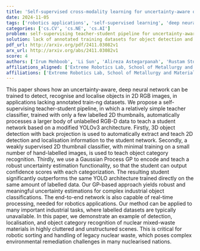 ```yaml
---
title: 'Self-supervised cross-modality learning for uncertainty-aware object detection and recognition in applications which lack pre-labelled training data'
date: 2024-11-05
tags: ['robotics applications', 'self-supervised learning', 'deep neural networks', '3D object detection', 'weakly supervised classification', 'real-time processing', 'nuclear waste handling', 'uncertainty-aware object detection', 'industrial tasks', 'Gaussian Process', 'cross-modality learning', 'YOLOv3 architecture']
categories: ['cs.CV', 'cs.NE', 'cs.AI']
problem: self-supervising teacher-student pipeline for uncertainty-aware object detection
solution: lack of annotated training datasets for object detection and recognition
pdf_url: http://arxiv.org/pdf/2411.03082v1
arx_url: http://arxiv.org/abs/2411.03082v1
score: 4
authors: ['Irum Mehboob', 'Li Sun', 'Alireza Astegarpanah', 'Rustam Stolkin']
affiliations_aligned: ['Extreme Robotics Lab, School of Metallurgy and Materials, The University of Birmingham, Birmingham, B15 2TT, UK', 'Horizon Robotics (Motor Vehicle Manufacturing), Beijing, China and The University of Sheffield, S10 2TN Sheffield, U.K.', 'Extreme Robotics Lab, School of Metallurgy and Materials, The University of Birmingham, Birmingham, B15 2TT, UK', 'Extreme Robotics Lab, School of Metallurgy and Materials, The University of Birmingham, Birmingham, B15 2TT, UK']
affiliations: ['Extreme Robotics Lab, School of Metallurgy and Materials, The University of Birmingham, Birmingham, B15 2TT, UK', 'Horizon Robotics (Motor Vehicle Manufacturing), Beijing, China and The University of Sheffield, S10 2TN Sheffield, U.K.']
---
```



This paper shows how an uncertainty-aware, deep neural network can be trained to detect, recognise and localise objects in 2D RGB images, in applications lacking annotated train-ng datasets. We propose a self-supervising teacher-student pipeline, in which a relatively simple teacher classifier, trained with only a few labelled 2D thumbnails, automatically processes a larger body of unlabelled RGB-D data to teach a student network based on a modified YOLOv3 architecture. Firstly, 3D object detection with back projection is used to automatically extract and teach 2D detection and localisation information to the student network. Secondly, a weakly supervised 2D thumbnail classifier, with minimal training on a small number of hand-labelled images, is used to teach object category recognition. Thirdly, we use a Gaussian Process GP to encode and teach a robust uncertainty estimation functionality, so that the student can output confidence scores with each categorization. The resulting student significantly outperforms the same YOLO architecture trained directly on the same amount of labelled data. Our GP-based approach yields robust and meaningful uncertainty estimations for complex industrial object classifications. The end-to-end network is also capable of real-time processing, needed for robotics applications. Our method can be applied to many important industrial tasks, where labelled datasets are typically unavailable. In this paper, we demonstrate an example of detection, localisation, and object category recognition of nuclear mixed-waste materials in highly cluttered and unstructured scenes. This is critical for robotic sorting and handling of legacy nuclear waste, which poses complex environmental remediation challenges in many nuclearised nations.